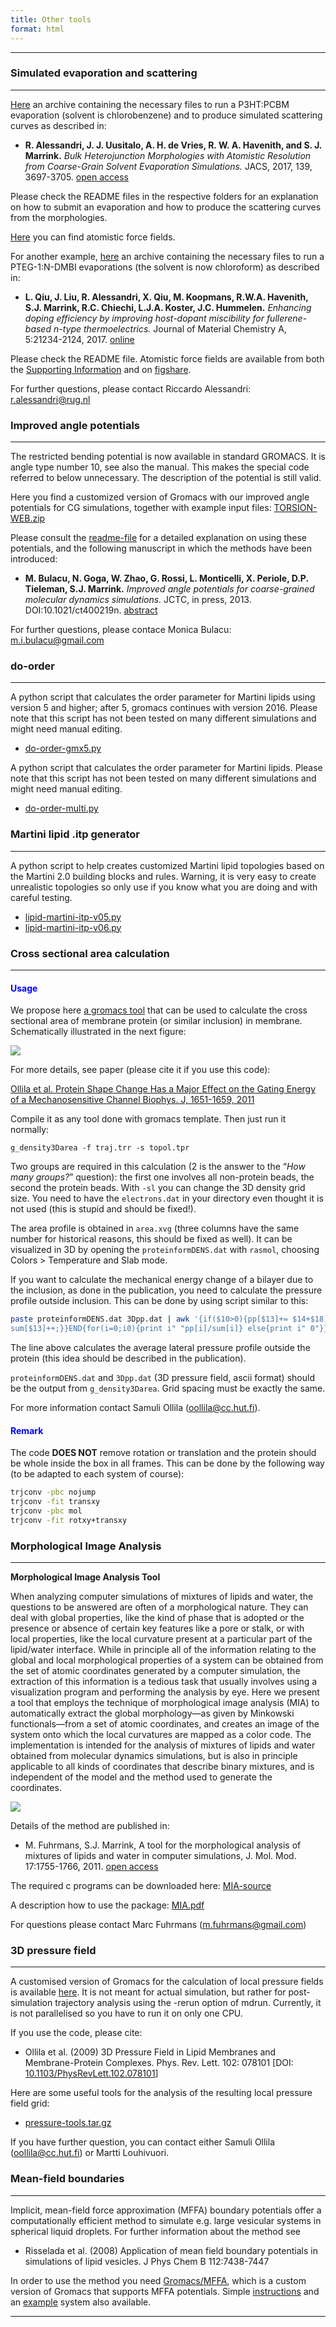 ```yaml
---
title: Other tools
format: html
---
```

<hr>

### Simulated evaporation and scattering
<hr>

[Here](https://cgmartini-library.s3.ca-central-1.amazonaws.com/1_Downloads/tools/other_tools/morphology_suppfile.zip) an archive containing the necessary files to run a P3HT:PCBM evaporation (solvent is chlorobenzene) and to produce simulated scattering curves as described in:

- **R. Alessandri, J. J. Uusitalo, A. H. de Vries, R. W. A. Havenith, and S. J. Marrink.** *Bulk Heterojunction Morphologies with Atomistic Resolution from Coarse-Grain Solvent Evaporation Simulations.* JACS, 2017, 139, 3697-3705. [open access](http://pubs.acs.org/doi/abs/10.1021/jacs.6b11717)

Please check the README files in the respective folders for an explanation on how to submit an evaporation and how to produce the scattering curves from the morphologies.

[Here](https://figshare.com/articles/P3HT_and_PCBM_atomistic_force_fields/5051593) you can find atomistic force fields.

For another example, [here](https://cgmartini-library.s3.ca-central-1.amazonaws.com/1_Downloads/tools/other_tools/evaporation.zip) an archive containing the necessary files to run a PTEG-1:N-DMBI evaporations (the solvent is now chloroform) as described in:

- **L. Qiu, J. Liu, R. Alessandri, X. Qiu, M. Koopmans, R.W.A. Havenith, S.J. Marrink, R.C. Chiechi, L.J.A. Koster, J.C. Hummelen.** *Enhancing doping efficiency by improving host-dopant miscibility for fullerene-based n-type thermoelectrics.* Journal of Material Chemistry A, 5:21234-2124, 2017. [online](http://pubs.rsc.org/en/content/articlelanding/2017/ta/c7ta06609k#!divAbstract)

Please check the README file. Atomistic force fields are available from both the [Supporting Information](http://dx.doi.org/10.1039/C7TA06609K) and on [figshare](https://figshare.com/articles/PTEG-1_PP_and_N-DMBI_atomistic_force_fields/5458144).

For further questions, please contact Riccardo Alessandri: [r.alessandri@rug.nl](mailto: r.alessandri@rug.nl)

### Improved angle potentials
<hr>

The restricted bending potential is now available in standard GROMACS. It is angle type number 10, see also the manual. This makes the special code referred to below unnecessary. The description of the potential is still valid.

Here you find a customized version of Gromacs with our improved angle potentials for CG simulations, together with example input files: [TORSION-WEB.zip](https://cgmartini-library.s3.ca-central-1.amazonaws.com/1_Downloads/tools/other_tools/TORSION_WEB.zip)

Please consult the [readme-file](https://cgmartini-library.s3.ca-central-1.amazonaws.com/1_Downloads/tools/other_tools/ReadMe.pdf) for a detailed explanation on using these potentials, and the following manuscript in which the methods have been introduced:

- **M. Bulacu, N. Goga, W. Zhao, G. Rossi, L. Monticelli, X. Periole, D.P. Tieleman, S.J. Marrink.** *Improved angle potentials for coarse-grained molecular dynamics simulations.* JCTC, in press, 2013. DOI:10.1021/ct400219n. [abstract](http://pubs.acs.org/doi/abs/10.1021/ct400219n)

For further questions, please contace Monica Bulacu: [m.i.bulacu@gmail.com](mailto: m.i.bulacu@gmail.com)

### do-order
<hr>

A python script that calculates the order parameter for Martini lipids using version 5 and higher; after 5, gromacs continues with version 2016. Please note that this script has not been tested on many different simulations and might need manual editing.

- [do-order-gmx5.py](https://cgmartini-library.s3.ca-central-1.amazonaws.com/1_Downloads/tools/other_tools/do-order-gmx5.py)

A python script that calculates the order parameter for Martini lipids. Please note that this script has not been tested on many different simulations and might need manual editing.

- [do-order-multi.py](https://cgmartini-library.s3.ca-central-1.amazonaws.com/1_Downloads/tools/other_tools/do-order-multi.py)

### Martini lipid .itp generator
<hr>

A python script to help creates customized Martini lipid topologies based on the Martini 2.0 building blocks and rules. Warning, it is very easy to create unrealistic topologies so only use if you know what you are doing and with careful testing.

- [lipid-martini-itp-v05.py](https://cgmartini-library.s3.ca-central-1.amazonaws.com/1_Downloads/tools/other_tools/lipid-martini-itp-v05.py)
- [lipid-martini-itp-v06.py](https://cgmartini-library.s3.ca-central-1.amazonaws.com/1_Downloads/tools/other_tools/lipid-martini-itp-v06.py)

### Cross sectional area calculation
<hr>

#### <span style="color:blue"> **Usage** </span>
We propose here [a gromacs tool](https://cgmartini-library.s3.ca-central-1.amazonaws.com/1_Downloads/tools/other_tools/cross-sectional-area.tar) that can be used to calculate the cross sectional area of membrane protein (or similar inclusion) in membrane. Schematically illustrated in the next figure:

![](cross_sectional_area.jpg)

For more details, see paper (please cite it if you use this code):

[Ollila et al. Protein Shape Change Has a Major Effect on the Gating Energy of a Mechanosensitive Channel Biophys. J, 1651-1659, 2011](http://www.sciencedirect.com/science/article/pii/S0006349511002451)

Compile it as any tool done with gromacs template. Then just run it normally:

`g_density3Darea -f traj.trr -s topol.tpr`

Two groups are required in this calculation (2 is the answer to the "*How many groups?*" question): the first one involves all non-protein beads, the second the protein beads. With `-sl` you can change the 3D density grid size. You need to have the `electrons.dat` in your directory even thought it is not used (this is stupid and should be fixed!).

The area profile is obtained in `area.xvg` (three columns have the same number for historical reasons, this should be fixed as well). It can be visualized in 3D by opening the `proteinformDENS.dat` with `rasmol`, choosing Colors > Temperature and Slab mode.

If you want to calculate the mechanical energy change of a bilayer due to the inclusion, as done in the publication, you need to calculate the pressure profile outside inclusion. This can be done by using script similar to this:

``` bash
paste proteinformDENS.dat 3Dpp.dat | awk '{if($10>0){pp[$13]+= $14+$18)/2; 
sum[$13]++;}}END{for(i=0;i0){print i" "pp[i]/sum[i]} else{print i" 0"}}}' > test.dat
```

The line above calculates the average lateral pressure profile outside the protein (this idea should be described in the publication).

`proteinformDENS.dat` and `3Dpp.dat` (3D pressure field, ascii format) should be the output from `g_density3Darea`. Grid spacing must be exactly the same.

For more information contact Samuli Ollila ([oollila@cc.hut.fi](mailto: oollila@cc.hut.fi)).

#### <span style="color:blue"> **Remark** </span>
The code **DOES NOT** remove rotation or translation and the protein should be whole inside the box in all frames. This can be done by the following way (to be adapted to each system of course):

``` bash
trjconv -pbc nojump
trjconv -fit transxy
trjconv -pbc mol
trjconv -fit rotxy+transxy
```

### Morphological Image Analysis
<hr>

**Morphological Image Analysis Tool**

When analyzing computer simulations of mixtures of lipids and water, the questions to be answered are often of a morphological nature. They can deal with global properties, like the kind of phase that is adopted or the presence or absence of certain key features like a pore or stalk, or with local properties, like the local curvature present at a particular part of the lipid/water interface. While in principle all of the information relating to the global and local morphological properties of a system can be obtained from the set of atomic coordinates generated by a computer simulation, the extraction of this information is a tedious task that usually involves using a visualization program and performing the analysis by eye. Here we present a tool that employs the technique of morphological image analysis (MIA) to automatically extract the global morphology—as given by Minkowski functionals—from a set of atomic coordinates, and creates an image of the system onto which the local curvatures are mapped as a color code. The implementation is intended for the analysis of mixtures of lipids and water obtained from molecular dynamics simulations, but is also in principle applicable to all kinds of coordinates that describe binary mixtures, and is independent of the model and the method used to generate the coordinates.

![](minkowski.png)

Details of the method are published in:

- M. Fuhrmans, S.J. Marrink, A tool for the morphological analysis of mixtures of lipids and water in computer simulations, J. Mol. Mod. 17:1755-1766, 2011. [open access](http://www.springerlink.com/content/v0tj71wt86745001/)

The required c programs can be downloaded here: [MIA-source](https://cgmartini-library.s3.ca-central-1.amazonaws.com/1_Downloads/tools/other_tools/MIA+Source.tar)

A description how to use the package: [MIA.pdf](https://cgmartini-library.s3.ca-central-1.amazonaws.com/1_Downloads/tools/other_tools/mia.pdf)

For questions please contact Marc Fuhrmans ([m.fuhrmans@gmail.com](mailto: m.fuhrmans@gmail.com))

### 3D pressure field
<hr>

A customised version of Gromacs for the calculation of local pressure fields is available [here](http://www.lacan.upc.edu/LocalStressFromMD). It is not meant for actual simulation, but rather for post-simulation trajectory analysis using the -rerun option of mdrun. Currently, it is not parallelised so you have to run it on only one CPU.

If you use the code, please cite:

- Ollila et al. (2009) 3D Pressure Field in Lipid Membranes and Membrane-Protein Complexes. Phys. Rev. Lett. 102: 078101 [DOI: [10.1103/PhysRevLett.102.078101](http://dx.doi.org/10.1103/PhysRevLett.102.078101)]

Here are some useful tools for the analysis of the resulting local pressure field grid:

- [pressure-tools.tar.gz](https://cgmartini-library.s3.ca-central-1.amazonaws.com/1_Downloads/tools/other_tools/pressure-tools.tar)

If you have further question, you can contact either Samuli Ollila ([oollila@cc.hut.fi](mailto: oollila@cc.hut.fi)) or Martti Louhivuori.

### Mean-field boundaries
<hr>

Implicit, mean-field force approximation (MFFA) boundary potentials offer a computationally efficient method to simulate e.g. large vesicular systems in spherical liquid droplets. For further information about the method see

- Risselada et al. (2008) Application of mean field boundary potentials in simulations of lipid vesicles. J Phys Chem B 112:7438-7447

In order to use the method you need [Gromacs/MFFA](https://cgmartini-library.s3.ca-central-1.amazonaws.com/1_Downloads/tools/other_tools/mffa-4.0.5.tar), which is a custom version of Gromacs that supports MFFA potentials. Simple [instructions](mffa_instructions.html) and an [example](https://cgmartini-library.s3.ca-central-1.amazonaws.com/1_Downloads/tools/other_tools/mffa-example.tar) system also available.

<hr>
